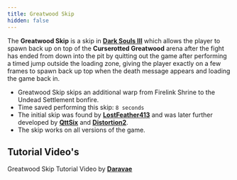```yaml
---
title: Greatwood Skip
hidden: false
---
```



The **Greatwood Skip** is a skip in [**Dark Souls III**](/darksouls3) which allows the player to spawn back up on top of the **Curserotted Greatwood** arena after the fight has ended from down into the pit
by quitting out the game after performing a timed jump outside the loading zone, giving the player exactly on a few frames to spawn back up top when the death message appears and loading the game back in.

- Greatwood Skip skips an additional warp from Firelink Shrine to the Undead Settlement bonfire.
- Time saved performing this skip: `8 seconds`
- The initial skip was found by [**LostFeather413**](https://youtube.com/user/LostFeather413) and was later further developed by [**QttSix**](https://youtube.com/channel/UCYyN9tPlLZWbzcsdqDjvVGA) and [**Distortion2**](https://twitch.tv/distortion2).
- The skip works on all versions of the game.

## Tutorial Video's

<YouTube id="https://www.youtube.com/watch?v=4jLbnJCg_x4" />

Greatwood Skip Tutorial Video by [**Daravae**](//youtube.com/channel/UCJfaOOdIY59sz_Y-Hs4lT3A)
